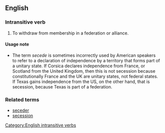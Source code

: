 ==English==
===Intransitive verb===
[[Category:English intransitive verbs]]
{{en-infl-reg-vowel|seced|e}}

#To withdraw from membership in a federation or alliance.

====Usage note====

*The term ''secede'' is sometimes incorrectly used by American speakers to refer to a declaration of independence by a territory that forms part of a unitary state.  If Corsica declares independence from France, or Scotland from the United Kingdom, then this is not secession because constitutionally France and the UK are unitary states, not federal states.  If Texas gains independence from the US, on the other hand, that is secession, because Texas is part of a federation.

===Related terms===
*[[seceder]]
*[[secession]]